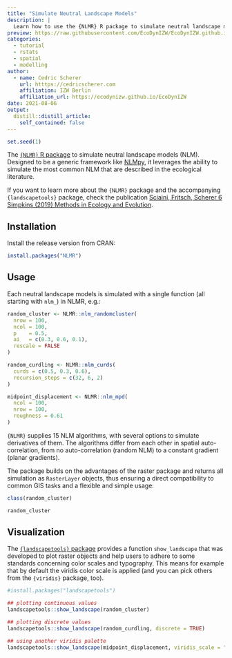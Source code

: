 ```yaml
---
title: "Simulate Neutral Landscape Models"
description: |
  Learn how to use the {NLMR} R package to simulate neutral landscape models (NLM), a common set of various null models for spatial analysis and as input for spatially-explicit, generic models.
preview: https://raw.githubusercontent.com/EcoDynIZW/EcoDynIZW.github.io/main/img/hex-nlmr.png
categories:
  - tutorial
  - rstats
  - spatial
  - modelling
author:
  - name: Cedric Scherer
    url: htttps://cedricscherer.com
    affiliation: IZW Berlin
    affiliation_url: https://ecodynizw.github.io/EcoDynIZW
date: 2021-08-06
output:
  distill::distill_article:
    self_contained: false
---
```


```r
set.seed(1)
```


The [`{NLMR}` R package](https://ropensci.github.io/NLMR/index.html) to simulate neutral landscape models (NLM). Designed to be a generic framework like [NLMpy](https://pypi.org/project/nlmpy/), it leverages the ability to simulate the most common NLM that are described in the ecological literature.

If you want to learn more about the `{NLMR}` package and the accompanying `{landscapetools}` package, check the publication [Sciaini, Fritsch, Scherer 6 Simpkins (2019) Methods in Ecology and Evolution](https://besjournals.onlinelibrary.wiley.com/doi/full/10.1111/2041-210X.13076).

## Installation

Install the release version from CRAN:

```r
install.packages("NLMR")
```

## Usage

Each neutral landscape models is simulated with a single function (all starting with `nlm_`) in NLMR, e.g.:

```r
random_cluster <- NLMR::nlm_randomcluster(
  nrow = 100,
  ncol = 100,
  p    = 0.5,
  ai   = c(0.3, 0.6, 0.1),
  rescale = FALSE
)

random_curdling <- NLMR::nlm_curds(
  curds = c(0.5, 0.3, 0.6),
  recursion_steps = c(32, 6, 2)
)

midpoint_displacement <- NLMR::nlm_mpd(
  ncol = 100,
  nrow = 100,
  roughness = 0.61
)
```

`{NLMR}` supplies 15 NLM algorithms, with several options to simulate derivatives of them. The algorithms differ from each other in spatial auto-correlation, from no auto-correlation (random NLM) to a constant gradient (planar gradients).

The package builds on the advantages of the raster package and returns all simulation as `RasterLayer` objects, thus ensuring a direct compatibility to common GIS tasks and a flexible and simple usage:

```r
class(random_cluster)

random_cluster
```


## Visualization

The [`{landscapetools}` package](https://docs.ropensci.org/landscapetools) provides a function `show_landscape` that was developed to plot raster objects and help users to adhere to some standards concerning color scales and typography. This means for example that by default the viridis color scale is applied (and you can pick others from the `{viridis}` package, too).


```r
#install.packages("landscapetools")

## plotting continuous values
landscapetools::show_landscape(random_cluster)

## plotting discrete values
landscapetools::show_landscape(random_curdling, discrete = TRUE)

## using another viridis palette
landscapetools::show_landscape(midpoint_displacement, viridis_scale = "magma")
```
